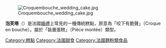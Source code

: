 {{多個問題|
{{Unreferenced|time=2017-06-13T21:13:29+00:00}}
{{Expand|time=2017-06-13T21:13:29+00:00}}
{{expert-subject}}
{{Expand language|en}}
}}
[[File:Croquembouche_wedding_cake.jpg|thumb]]

'''泡芙塔'''（{{lang-fr|Croquembouche}}）是法國[[婚禮|婚禮]]上常見的一種傳統糕點，原意為「咬下有脆聲」（Croque en bouche）。屬於「裝置蛋糕」（Pièce montée）類型。
{{蛋糕}}

{{Dessert-stub}}
[[Category:糕點|Category:糕點]]
[[Category:法國甜食|Category:法國甜食]]
[[Category:法國麵粉類食品|Category:法國麵粉類食品]]